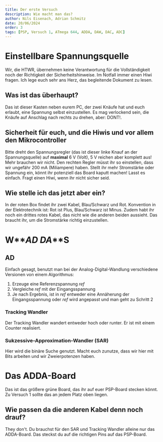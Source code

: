 ```yaml
---
title: Der erste Versuch
description: Wie macht man das?
author: Nils Eisenach, Adrian Schmitz
date: 20/06/2024
order: 3
tags: [PSP, Versuch 1, ATmega 644, ADDA, DAW, DAC, ADC]
---
```


# Einstellbare Spannungsquelle

Wir, die HTWR, übernehmen keine Verantwortung für die Vollständigkeit noch der Richtigkeit der Sicherheitshinweise. Im Notfall immer einen Hiwi fragen. Ich lege euch sehr ans Herz, das begleitende Dokument zu lesen.

## Was ist das überhaupt?

Das ist dieser Kasten neben eurem PC, der zwei Knäufe hat und euch erlaubt, eine Spannung selbst einzustellen. Es mag verlockend sein, die Knäufe auf Anschlag nach rechts zu drehen, aber: DONT!.

## Sicherheit für euch, und die Hiwis und vor allem den Mikrocontroller

Bitte dreht den Spannungsregler (das ist dieser linke Knauf an der Spannungsquelle) auf **maximal** 6 V (Volt), 5 V reichen aber komplett aus! Mehr brauchen wir nicht. Den rechten Regler müsst ihr so einstellen, dass wir ungefähr 200 mA (Miliampere) haben. Stellt ihr mehr Stromstärke oder Spannung ein, könnt ihr potenziell das Board kaputt machen! Lasst es einfach. Fragt einen Hiwi, wenn ihr nicht sicher seid.

## Wie stelle ich das jetzt aber ein?

In der roten Box findet ihr zwei Kabel, Blau/Schwarz und Rot. Konvention in der Elektrotechnik ist: Rot ist Plus, Blau/Schwarz ist Minus. Zudem habt ihr noch ein drittes rotes Kabel, das nicht wie die anderen beiden aussieht. Das braucht ihr, um die Stromstärke richtig einzustellen.

# W**_AD DA_**S

## AD

Einfach gesagt, benutzt man bei der Analog-Digital-Wandlung verschiedene Versionen von einem Algorithmus:

1. Erzeuge eine Referenzspannung $ref$
2. Vergleiche $ref$ mit der Eingangsspannung
3. Je nach Ergebnis, ist in $ref$ entweder eine Annäherung der Eingangsspannung oder $ref$ wird angepasst und man geht zu Schritt 2

### Tracking Wandler

Der Tracking Wandler wandert entweder hoch oder runter. Er ist mit einem Counter realisiert.

### Sukzessive-Approximation-Wandler (SAR)

Hier wird die binäre Suche genutzt. Macht euch zunutze, dass wir hier mit Bits arbeiten und wir Zweierpotenzen haben.

# Das ADDA-Board

Das ist das größere grüne Board, das ihr auf euer PSP-Board stecken könnt. Zu Versuch 1 sollte das an jedem Platz oben liegen.

## Wie passen da die anderen Kabel denn noch drauf?

They don't. Du brauchst für den SAR und Tracking Wandler alleine nur das ADDA-Board. Das steckst du auf die richtigen Pins auf das PSP-Board.
